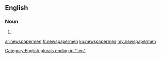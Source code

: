 ==English==

===Noun===
{{head|en}}

# {{plural of|newspaperman}}

[[Category:English plurals ending in "-en"]]

[[ar:newspapermen]]
[[fr:newspapermen]]
[[ku:newspapermen]]
[[my:newspapermen]]